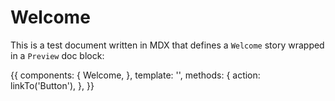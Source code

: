 
<Meta title="Welcome" />

# Welcome

This is a test document written in MDX that defines a `Welcome` story wrapped in a `Preview` doc block:

<Preview withToolbar>
  <Story name="to Storybook">
    {{
      components: {
        Welcome,
      },
      template: '<welcome :showApp="action" />',
      methods: {
        action: linkTo('Button'),
      },
    }}
  </Story>
</Preview>
